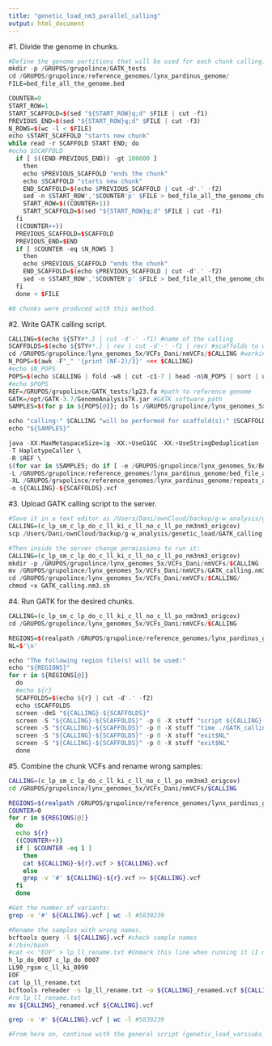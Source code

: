 ```yaml
---
title: "genetic_load_nm3_parallel_calling"
output: html_document
---
```


#1. Divide the genome in chunks.
```r

#Define the genome partitions that will be used for each chunk calling.
mkdir -p /GRUPOS/grupolince/GATK_tests
cd /GRUPOS/grupolince/reference_genomes/lynx_pardinus_genome/
FILE=bed_file_all_the_genome.bed

COUNTER=0
START_ROW=1
START_SCAFFOLD=$(sed "${START_ROW}q;d" $FILE | cut -f1)
PREVIOUS_END=$(sed "${START_ROW}q;d" $FILE | cut -f3)
N_ROWS=$(wc -l < $FILE)
echo $START_SCAFFOLD "starts new chunk"
while read -r SCAFFOLD START END; do
#echo $SCAFFOLD
  if [ $((END-PREVIOUS_END)) -gt 100000 ]
    then
    echo $PREVIOUS_SCAFFOLD "ends the chunk"
    echo $SCAFFOLD "starts new chunk"
    END_SCAFFOLD=$(echo $PREVIOUS_SCAFFOLD | cut -d'.' -f2)
    sed -n $START_ROW','$COUNTER'p' $FILE > bed_file_all_the_genome_chunks/bed_file_${START_SCAFFOLD}_to_${END_SCAFFOLD}.bed
    START_ROW=$((COUNTER+1))
    START_SCAFFOLD=$(sed "${START_ROW}q;d" $FILE | cut -f1)
  fi
  ((COUNTER++))
  PREVIOUS_SCAFFOLD=$SCAFFOLD
  PREVIOUS_END=$END
  if [ $COUNTER -eq $N_ROWS ]
    then
    echo $PREVIOUS_SCAFFOLD "ends the chunk"
    END_SCAFFOLD=$(echo $PREVIOUS_SCAFFOLD | cut -d'.' -f2)
    sed -n $START_ROW','$COUNTER'p' $FILE > bed_file_all_the_genome_chunks/bed_file_${START_SCAFFOLD}_to_${END_SCAFFOLD}.bed
  fi
  done < $FILE

#8 chunks were produced with this method.

```

#2. Write GATK calling script.
```r

CALLING=$(echo ${STY#*.} | cut -d'-' -f1) #name of the calling
SCAFFOLDS=$(echo ${STY#*.} | rev | cut -d'-' -f1 | rev) #scaffolds to work with
cd /GRUPOS/grupolince/lynx_genomes_5x/VCFs_Dani/nmVCFs/$CALLING #working path
N_POPS=$(awk -F"_" '{print (NF-2)/3}' <<< $CALLING)
#echo $N_POPS
POPS=$(echo $CALLING | fold -w8 | cut -c1-7 | head -n$N_POPS | sort | uniq)
#echo $POPS
REF=/GRUPOS/grupolince/GATK_tests/lp23.fa #path to reference genome
GATK=/opt/GATK-3.7/GenomeAnalysisTK.jar #GATK software path
SAMPLES=$(for p in ${POPS[@]}; do ls /GRUPOS/grupolince/lynx_genomes_5x/BAM_files_final/BAM_nm_filtered/${p}*recal_round-1*nm3.bam | rev | cut -d'/' -f1 | rev | cut -c1-12 | sort | uniq; done)

echo "calling:" $CALLING "will be performed for scaffold(s):" $SCAFFOLDS "and for sample(s):"
echo "${SAMPLES}"

java -XX:MaxMetaspaceSize=1g -XX:+UseG1GC -XX:+UseStringDeduplication -jar $GATK \
-T HaplotypeCaller \
-R $REF \
$(for var in $SAMPLES; do if [ -e /GRUPOS/grupolince/lynx_genomes_5x/BAM_files_final/BAM_nm_filtered/${var}_recal_round-1_25x.nm3.bam ]; then echo -I /GRUPOS/grupolince/lynx_genomes_5x/BAM_files_final/BAM_nm_filtered/${var}_recal_round-1_25x.nm3.bam" "; else echo -I /GRUPOS/grupolince/lynx_genomes_5x/BAM_files_final/BAM_nm_filtered/${var}_recal_round-1.nm3.bam" "; fi; done) \
-L /GRUPOS/grupolince/reference_genomes/lynx_pardinus_genome/bed_file_all_the_genome_chunks/bed_file_lp23.${SCAFFOLDS}.bed \
-XL /GRUPOS/grupolince/reference_genomes/lynx_pardinus_genome/repeats_and_lowcomp_no_redundant_mappability.k75_lessthan90.bed \
-o ${CALLING}-${SCAFFOLDS}.vcf

```

#3. Upload GATK calling script to the server.
```r

#Save it in a text editor as /Users/Dani/ownCloud/backup/g-w_analysis/genetic_load/GATK_calling.nm3.sh and upload it to the server:
CALLING=(c_lp_sm_c_lp_do_c_ll_ki_c_ll_no_c_ll_po_nm3nm3_origcov)
scp /Users/Dani/ownCloud/backup/g-w_analysis/genetic_load/GATK_calling.nm3.sh dkleinman@genomics-b.ebd.csic.es:/GRUPOS/grupolince/lynx_genomes_5x/VCFs_Dani/nmVCFs/

#Then inside the server change permissions to run it:
CALLING=(c_lp_sm_c_lp_do_c_ll_ki_c_ll_no_c_ll_po_nm3nm3_origcov)
mkdir -p /GRUPOS/grupolince/lynx_genomes_5x/VCFs_Dani/nmVCFs/$CALLING
mv /GRUPOS/grupolince/lynx_genomes_5x/VCFs_Dani/nmVCFs/GATK_calling.nm3.sh /GRUPOS/grupolince/lynx_genomes_5x/VCFs_Dani/nmVCFs/$CALLING/GATK_calling.nm3.sh 
cd /GRUPOS/grupolince/lynx_genomes_5x/VCFs_Dani/nmVCFs/$CALLING/
chmod +x GATK_calling.nm3.sh

```

#4. Run GATK for the desired chunks.
```r

CALLING=(c_lp_sm_c_lp_do_c_ll_ki_c_ll_no_c_ll_po_nm3nm3_origcov)
cd /GRUPOS/grupolince/lynx_genomes_5x/VCFs_Dani/nmVCFs/$CALLING

REGIONS=$(realpath /GRUPOS/grupolince/reference_genomes/lynx_pardinus_genome/bed_file_all_the_genome_chunks/bed_file_lp23.*_to_*.bed)
NL=$'\n'

echo "The following region file(s) will be used:"
echo "${REGIONS}"
for r in ${REGIONS[@]}
  do
  #echo ${r}
  SCAFFOLDS=$(echo ${r} | cut -d'.' -f2)
  echo $SCAFFOLDS
  screen -dmS "${CALLING}-${SCAFFOLDS}"
  screen -S "${CALLING}-${SCAFFOLDS}" -p 0 -X stuff "script ${CALLING}-${SCAFFOLDS}.log$NL"
  screen -S "${CALLING}-${SCAFFOLDS}" -p 0 -X stuff "time ./GATK_calling.nm3.sh; exec bash$NL"
  screen -S "${CALLING}-${SCAFFOLDS}" -p 0 -X stuff "exit$NL"
  screen -S "${CALLING}-${SCAFFOLDS}" -p 0 -X stuff "exit$NL"
  done

```

#5. Combine the chunk VCFs and rename wrong samples:
```bash

CALLING=(c_lp_sm_c_lp_do_c_ll_ki_c_ll_no_c_ll_po_nm3nm3_origcov)
cd /GRUPOS/grupolince/lynx_genomes_5x/VCFs_Dani/nmVCFs/$CALLING

REGIONS=$(realpath /GRUPOS/grupolince/reference_genomes/lynx_pardinus_genome/bed_file_all_the_genome_chunks/bed_file_lp23.*_to_*.bed | cut -d'.' -f2)
COUNTER=0
for r in ${REGIONS[@]}
  do
  echo ${r}
  ((COUNTER++))
  if [ $COUNTER -eq 1 ]
    then
    cat ${CALLING}-${r}.vcf > ${CALLING}.vcf
    else
    grep -v '#' ${CALLING}-${r}.vcf >> ${CALLING}.vcf
  fi
  done

#Get the number of variants:
grep -v '#' ${CALLING}.vcf | wc -l #5839239

#Rename the samples with wrong names.
bcftools query -l ${CALLING}.vcf #check sample names
#!/bin/bash
#cat << "EOF" > lp_ll_rename.txt #Unmark this line when running it (I marked it in R because it doesn't understand it and messes the colours of subsequent lines). It should include all incorrect names.
h_lp_do_0007 c_lp_do_0007
LL90_rgsm c_ll_ki_0090
EOF
cat lp_ll_rename.txt
bcftools reheader -s lp_ll_rename.txt -o ${CALLING}_renamed.vcf ${CALLING}.vcf #copy the VCF and rename the wrong named samples in the new VCF
#rm lp_ll_rename.txt
mv ${CALLING}_renamed.vcf ${CALLING}.vcf

grep -v '#' ${CALLING}.vcf | wc -l #5839239

#From here on, continue with the general script (genetic_load_varssubs_final_pipeline.Rmd), section 5: polarize contemporary VCFs.

```

